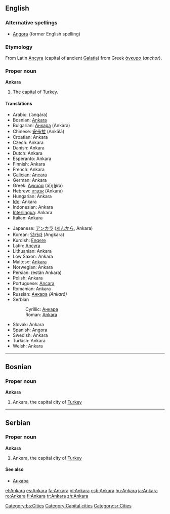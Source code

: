 {{see|ankara}}
{{wikipedia}}
==English==

===Alternative spellings===
*[[Angora]] (former English spelling)

===Etymology===
From Latin [[Ancyra]] (capital of ancient [[Galatia]]) from Greek [[άγκυρα]] (''anchor'').

===Proper noun===
'''Ankara'''

# The [[capital]] of [[Turkey]].

====Translations====
{{top}}
*Arabic: {{ARchar|[[انقرة|أنقرة]]}} (’anqára) {{f}}
*Bosnian: [[Ankara#Bosnian|Ankara]] {{f}}
*Bulgarian: [[Анкара]] (Ankara) {{f}}
*Chinese: [[安卡拉]] (Ānkǎlā)
*Croatian: Ankara
*Czech: Ankara
*Danish: Ankara
*Dutch: Ankara
*Esperanto: Ankara
*Finnish: Ankara
*French: Ankara
*[[Galician]]: [[Ancara]]
*German: Ankara
*Greek: [[Άγκυρα]] (á[ŋ]ɟira) {{f}}
*Hebrew: [[אנקרה]] (Ankara)
*Hungarian: Ankara
*[[Ido]]: Ankara
*Indonesian: Ankara
*[[Interlingua]]: Ankara
*Italian: Ankara {{f}}
{{mid}}
*Japanese: [[アンカラ]] ([[あんから]], Ankara)
*Korean: [[앙카라]] (Angkara)
*Kurdish: [[Enqere]]
*Latin: [[Ancyra]] {{f}}
*Lithuanian: Ankara
*Low Saxon: Ankara
*Maltese: [[Ankara]]
*Norwegian: Ankara
*Persian: {{FAchar|[[استان آنکارا]]}} (estân Ankara)
*Polish: Ankara {{f}}
*Portuguese: [[Ancara]] {{f}}
*Romanian: Ankara
*Russian: [[Анкара]] ''(Ankará)'' {{f}}
*Serbian
*:Cyrillic: [[Анкара#Serbian|Анкара]] {{f}}
*:Roman: [[Ankara#Serbian|Ankara]] {{f}}
*Slovak: Ankara {{f}}
*Spanish: [[Angora]] {{f}}
*Swedish: Ankara
*Turkish: Ankara
*Welsh: Ankara
{{bottom}}

----

==Bosnian==

===Proper noun===
'''Ankara''' {{f}}

# Ankara, the capital city of [[Turkey]]

[[Category:bs:Cities]]

----

==Serbian==

===Proper noun===
'''Ankara''' {{f}}

# Ankara, the capital city of [[Turkey]]

====See also====
*[[Анкара#Serbian|Анкара]]

[[Category:Capital cities]]
[[Category:sr:Cities]]

[[el:Ankara]]
[[es:Ankara]]
[[fa:Ankara]]
[[gl:Ankara]]
[[csb:Ankara]]
[[hu:Ankara]]
[[ja:Ankara]]
[[ro:Ankara]]
[[fi:Ankara]]
[[tr:Ankara]]
[[zh:Ankara]]